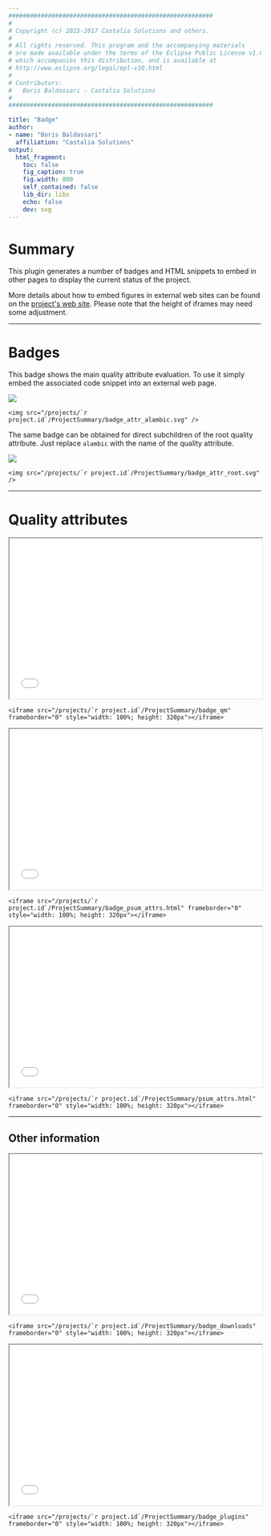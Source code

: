 ```yaml
---
#########################################################
#
# Copyright (c) 2015-2017 Castalia Solutions and others.
#
# All rights reserved. This program and the accompanying materials
# are made available under the terms of the Eclipse Public License v1.0
# which accompanies this distribution, and is available at
# http://www.eclipse.org/legal/epl-v10.html
#
# Contributors:
#   Boris Baldassari - Castalia Solutions
#
#########################################################

title: "Badge"
author:
- name: "Boris Baldassari"
  affiliation: "Castalia Solutions"
output:
  html_fragment:
    toc: false
    fig_caption: true
    fig.width: 800
    self_contained: false
    lib_dir: libs
    echo: false
    dev: svg
---
```


# Summary

This plugin generates a number of badges and HTML snippets to embed in other pages to display the current status of the project.

More details about how to embed figures in external web sites can be found on the [project&#39;s web site](http://alambic.io/Documentation/Users/Exports.html). Please note that the height of iframes may need some adjustment.

-----

# Badges

<div class="row"><div class="col-md-6">

This badge shows the main quality attribute evaluation. To use it simply embed the associated code snippet into an external web page.

<img src="/projects/`r project.id`/ProjectSummary/badge_attr_alambic.svg" />

    <img src="/projects/`r project.id`/ProjectSummary/badge_attr_alambic.svg" />

</div><div class="col-md-6">

The same badge can be obtained for direct subchildren of the root quality attribute. Just replace `alambic` with the name of the quality attribute.

<img src="/projects/`r project.id`/ProjectSummary/badge_attr_root.svg" />

    <img src="/projects/`r project.id`/ProjectSummary/badge_attr_root.svg" />

</div></div>

-----

# Quality attributes

<div class="row"><div class="col-md-4">

<iframe src="/projects/`r project.id`/ProjectSummary/badge_qm" frameborder="1" style="width: 100%; height: 320px" scrolling="no"></iframe>

    <iframe src="/projects/`r project.id`/ProjectSummary/badge_qm" frameborder="0" style="width: 100%; height: 320px"></iframe>

</div><div class="col-md-4">
<iframe src="/projects/`r project.id`/ProjectSummary/badge_psum_attrs.html" frameborder="1" style="width: 100%; height: 320px" scrolling="no"></iframe>

    <iframe src="/projects/`r project.id`/ProjectSummary/badge_psum_attrs.html" frameborder="0" style="width: 100%; height: 320px"></iframe>

</div><div class="col-md-4">

<iframe src="/projects/`r project.id`/ProjectSummary/psum_attrs.html" frameborder="1" style="width: 100%; height: 320px" scrolling="no"></iframe>

    <iframe src="/projects/`r project.id`/ProjectSummary/psum_attrs.html" frameborder="0" style="width: 100%; height: 320px"></iframe>

</div>
</div>

-----

## Other information

<div class="row">
<div class="col-md-4">

<iframe src="/projects/`r project.id`/ProjectSummary/badge_downloads" frameborder="1" style="width: 100%; height: 320px" scrolling="no"></iframe>

    <iframe src="/projects/`r project.id`/ProjectSummary/badge_downloads" frameborder="0" style="width: 100%; height: 320px"></iframe>

</div><div class="col-md-4">

<iframe src="/projects/`r project.id`/ProjectSummary/badge_plugins" frameborder="1" style="width: 100%; height: 320px" scrolling="no"></iframe>

    <iframe src="/projects/`r project.id`/ProjectSummary/badge_plugins" frameborder="0" style="width: 100%; height: 320px"></iframe>


</div><div class="col-md-4"></div></div>





